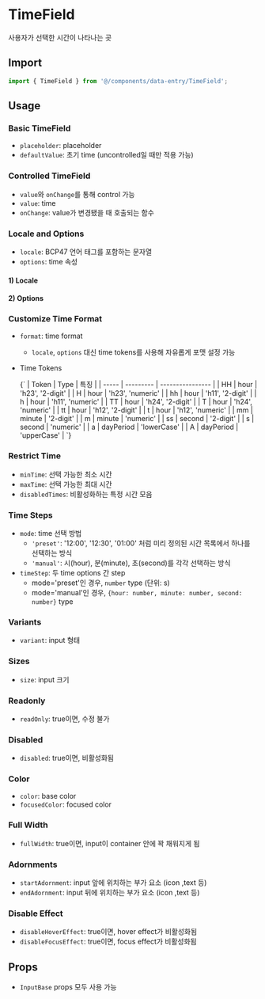 
<Meta of={TimeFieldStories} />

# TimeField

사용자가 선택한 시간이 나타나는 곳

## Import

```js
import { TimeField } from '@/components/data-entry/TimeField';
```

## Usage

### Basic TimeField

- `placeholder`: placeholder
- `defaultValue`: 초기 time (uncontrolled일 때만 적용 가능)

<Canvas of={TimeFieldStories.BasicTimeField} />

### Controlled TimeField

- `value`와 `onChange`를 통해 control 가능
- `value`: time
- `onChange`: value가 변경됐을 때 호출되는 함수

<Canvas of={TimeFieldStories.ControlledTimeField} />

### Locale and Options

- `locale`: BCP47 언어 태그를 포함하는 문자열
- `options`: time 속성

#### 1) Locale

<Canvas of={TimeFieldStories.Locale} />

#### 2) Options

<Canvas of={TimeFieldStories.Options} />

### Customize Time Format

- `format`: time format

  - `locale`, `options` 대신 time tokens를 사용해 자유롭게 포맷 설정 가능

- Time Tokens

  <Markdown>
    {`
  | Token | Type | 특징 | 
  | ----- | --------- | ---------------- | 
  | HH | hour | 'h23', '2-digit' | 
  | H | hour | 'h23', 'numeric' | 
  | hh | hour | 'h11', '2-digit' | 
  | h | hour | 'h11', 'numeric' | 
  | TT | hour | 'h24', '2-digit' | 
  | T | hour | 'h24', 'numeric' | 
  | tt | hour | 'h12', '2-digit' | 
  | t | hour | 'h12', 'numeric' | 
  | mm | minute | '2-digit' | 
  | m | minute | 'numeric' | 
  | ss | second | '2-digit' | 
  | s | second | 'numeric' | 
  | a | dayPeriod | 'lowerCase' | 
  | A | dayPeriod | 'upperCase' |
  `}
  </Markdown>

<Canvas of={TimeFieldStories.CustomizeTimeFormat} />

### Restrict Time

- `minTime`: 선택 가능한 최소 시간
- `maxTime`: 선택 가능한 최대 시간
- `disabledTimes`: 비활성화하는 특정 시간 모음

<Canvas of={TimeFieldStories.RestrictTime} />

### Time Steps

- `mode`: time 선택 방법
  - `'preset'`: '12:00', '12:30', '01:00' 처럼 미리 정의된 시간 목록에서 하나를 선택하는 방식
  - `'manual'`: 시(hour), 분(minute), 초(second)를 각각 선택하는 방식
- `timeStep`: 두 time options 간 step
  - mode='preset'인 경우, `number` type (단위: s)
  - mode='manual'인 경우, `{hour: number, minute: number, second: number}` type

<Canvas of={TimeFieldStories.TimeSteps} />

### Variants

- `variant`: input 형태

<Canvas of={TimeFieldStories.Variants} />

### Sizes

- `size`: input 크기

<Canvas of={TimeFieldStories.Sizes} />

### Readonly

- `readOnly`: true이면, 수정 불가

<Canvas of={TimeFieldStories.Readonly} />

### Disabled

- `disabled`: true이면, 비활성화됨

<Canvas of={TimeFieldStories.Disabled} />

### Color

- `color`: base color
- `focusedColor`: focused color

<Canvas of={TimeFieldStories.Color} />

### Full Width

- `fullWidth`: true이면, input이 container 안에 꽉 채워지게 됨

<Canvas of={TimeFieldStories.FullWidth} />

### Adornments

- `startAdornment`: input 앞에 위치하는 부가 요소 (icon ,text 등)
- `endAdornment`: input 뒤에 위치하는 부가 요소 (icon ,text 등)

<Canvas of={TimeFieldStories.Adornments} />

### Disable Effect

- `disableHoverEffect`: true이면, hover effect가 비활성화됨
- `disableFocusEffect`: true이면, focus effect가 비활성화됨

<Canvas of={TimeFieldStories.DisableEffect} />

## Props

- `InputBase` props 모두 사용 가능

<ArgTypes of={TimeFieldStories} sort="alpha" />
